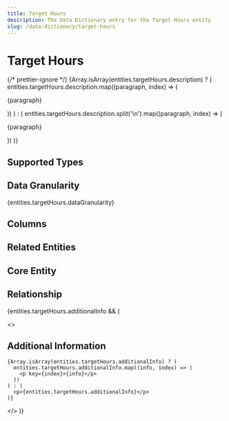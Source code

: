 ```yaml
---
title: Target Hours
description: The Data Dictionary entry for the Target Hours entity
slug: /data-dictionary/target-hours
---
```



# Target Hours

{/* prettier-ignore */}
{Array.isArray(entities.targetHours.description) ? (
  entities.targetHours.description.map((paragraph, index) => (
    <p key={index}>{paragraph}</p>
))
) : (
entities.targetHours.description.split('\n').map((paragraph, index) => (

<p key={index}>{paragraph}</p>
)) )}

## Supported Types

<SupportedTypesTable supportedTypes={entities.targetHours.supportedTypes} />

## Data Granularity

{entities.targetHours.dataGranularity}

## Columns

<ColumnsTable columns={entities.targetHours.columns} />

## Related Entities

<RelatedEntitiesList relatedEntities={entities.targetHours.relatedEntities} />

## Core Entity

<CoreEntityTable coreEntities={entities.targetHours.coreEntity} />

## Relationship

<RelationshipTable
  relationship={entities.targetHours.relationship}
  simple={true}
/>

{entities.targetHours.additionalInfo && (

  <>
    <h2>Additional Information</h2>

    {Array.isArray(entities.targetHours.additionalInfo) ? (
      entities.targetHours.additionalInfo.map((info, index) => (
        <p key={index}>{info}</p>
      ))
    ) : (
      <p>{entities.targetHours.additionalInfo}</p>
    )}

  </>
)}
